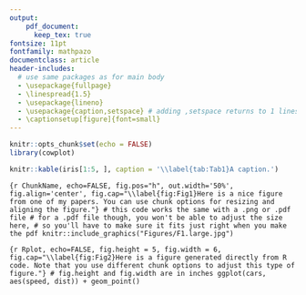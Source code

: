 ```yaml
---
output: 
    pdf_document:
      keep_tex: true
fontsize: 11pt
fontfamily: mathpazo
documentclass: article
header-includes:
  # use same packages as for main body
  - \usepackage{fullpage}
  - \linespread{1.5} 
  - \usepackage{lineno}
  - \usepackage{caption,setspace} # adding ,setspace returns to 1 linespread in figure caption. You can remove or adjust in \captionsetup
  - \captionsetup[figure]{font=small}
---
```


```r
knitr::opts_chunk$set(echo = FALSE)
library(cowplot)
```

\newpage

```r
knitr::kable(iris[1:5, ], caption = '\\label{tab:Tab1}A caption.')
```

\newpage

```{r ChunkName, echo=FALSE, fig.pos="h", out.width='50%', fig.align='center', fig.cap="\\label{fig:Fig1}Here is a nice figure from one of my papers. You can use chunk options for resizing and aligning the figure."}
# this code works the same with a .png or .pdf file
# for a .pdf file though, you won't be able to adjust the size here,
# so you'll have to make sure it fits just right when you make the pdf
knitr::include_graphics("Figures/F1.large.jpg") 
```

\newpage

```{r Rplot, echo=FALSE, fig.height = 5, fig.width = 6, fig.cap="\\label{fig:Fig2}Here is a figure generated directly from R code. Note that you use different chunk options to adjust this type of figure."}
# fig.height and fig.width are in inches
ggplot(cars, aes(speed, dist)) + geom_point()
```


